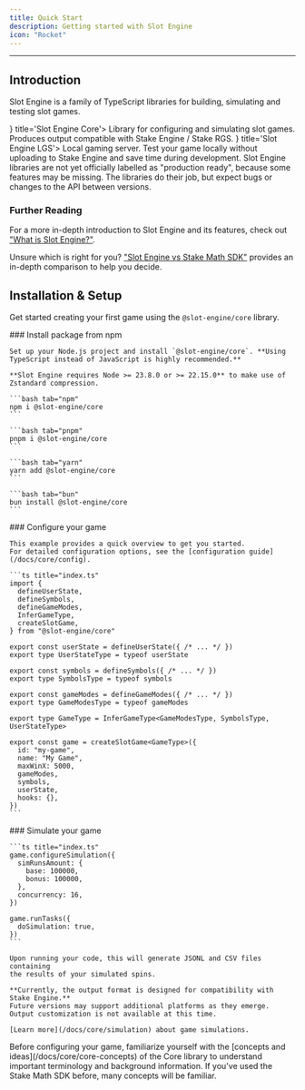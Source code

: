 ```yaml
---
title: Quick Start
description: Getting started with Slot Engine
icon: "Rocket"
---
```


---

## Introduction

Slot Engine is a family of TypeScript libraries for building, simulating and testing slot games.

<Cards>
  <Card icon={<CircuitBoard className="text-blue-300" />} title='Slot Engine Core'>
  Library for configuring and simulating slot games. Produces output compatible with Stake Engine / Stake RGS.
  </Card>
  <Card icon={<Server className="text-blue-300" />} title='Slot Engine LGS'>
  Local gaming server. Test your game locally without uploading to Stake Engine and save time during development.
  </Card>
</Cards>

<Callout title="Work in progress" type="warning">
  Slot Engine libraries are not yet officially labelled as "production ready", because some features may be missing.
  The libraries do their job, but expect bugs or changes to the API between versions.
</Callout>

### Further Reading

For a more in-depth introduction to Slot Engine and its features,
check out ["What is Slot Engine?"](/docs/core/what-is-slot-engine).

Unsure which is right for you? ["Slot Engine vs Stake Math SDK"](/docs/core/slot-engine-vs-stake-math-sdk)
provides an in-depth comparison to help you decide.

## Installation & Setup

Get started creating your first game using the `@slot-engine/core` library.

<Steps>
  <Step>
    ### Install package from npm

    Set up your Node.js project and install `@slot-engine/core`. **Using TypeScript instead of JavaScript is highly recommended.**

    **Slot Engine requires Node >= 23.8.0 or >= 22.15.0** to make use of Zstandard compression.

    ```bash tab="npm"
    npm i @slot-engine/core
    ```

    ```bash tab="pnpm"
    pnpm i @slot-engine/core
    ```

    ```bash tab="yarn"
    yarn add @slot-engine/core
    ```

    ```bash tab="bun"
    bun install @slot-engine/core
    ```
  </Step>
  <Step>
    ### Configure your game

    This example provides a quick overview to get you started.
    For detailed configuration options, see the [configuration guide](/docs/core/config).

    ```ts title="index.ts"
    import {
      defineUserState,
      defineSymbols,
      defineGameModes,
      InferGameType,
      createSlotGame,
    } from "@slot-engine/core"

    export const userState = defineUserState({ /* ... */ })
    export type UserStateType = typeof userState

    export const symbols = defineSymbols({ /* ... */ })
    export type SymbolsType = typeof symbols

    export const gameModes = defineGameModes({ /* ... */ })
    export type GameModesType = typeof gameModes

    export type GameType = InferGameType<GameModesType, SymbolsType, UserStateType>

    export const game = createSlotGame<GameType>({
      id: "my-game",
      name: "My Game",
      maxWinX: 5000,
      gameModes,
      symbols,
      userState,
      hooks: {},
    })
    ```
  </Step>
  <Step>
    ### Simulate your game

    ```ts title="index.ts"
    game.configureSimulation({
      simRunsAmount: {
        base: 100000,
        bonus: 100000,
      },
      concurrency: 16,
    })

    game.runTasks({
      doSimulation: true,
    })
    ```

    Upon running your code, this will generate JSONL and CSV files containing
    the results of your simulated spins.

    **Currently, the output format is designed for compatibility with Stake Engine.**
    Future versions may support additional platforms as they emerge.
    Output customization is not available at this time.

    [Learn more](/docs/core/simulation) about game simulations.
  </Step>
</Steps>

<Callout title="Important">
  Before configuring your game, familiarize yourself with the [concepts and ideas](/docs/core/core-concepts) of the Core library
  to understand important terminology and background information. If you've used the Stake Math SDK before, many concepts will be familiar.
</Callout>
